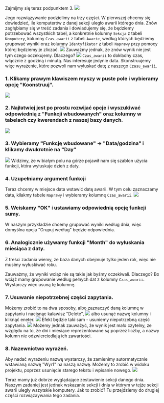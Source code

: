 Zajmijmy się teraz podpunktem 3.
![](https://i.imgur.com/C8p3UYH.png)

Jego rozwiązywanie podzielimy na trzy części. W pierwszej chcemy się dowiedzieć, ile komputerów z danej sekcji uległo awarii którego dnia.
Znów zagłębiamy się w treść zadania i dowiadujemy się, że będziemy potrzebować wszystkich tabel, a konkretnie kolumny `Sekcja` z tabeli `Komputery`, kolumny `Czas_awarii` z tabeli `Awarie`, według których będziemy grupować wyniki oraz kolumny `Identyfikator` z tabeli `Naprawy` przy pomocy której będziemy je zliczać.
![](https://i.imgur.com/UKzsny1.png)
Zauważmy jednak, że znów wynik nie jest tym czego oczekujemy. Dlaczego?
![](https://i.imgur.com/eZIDhTV.png)
`Czas_awarii` to dokładny czas, włącznie z godziną i minutą. Nas interesuje jedynie data. 
Skonstruujemy więc wyrażenie, które pozwoli nam wyłuskać datę z naszego `Czasu_awarii`.

### 1. Klikamy prawym klawiszem myszy w puste pole i wybieramy opcję "Koonstruuj".
![](https://i.imgur.com/RQ1mE9I.png)

### 2. Najłatwiej jest po prostu rozwijać opcje i wyszukiwać  odpowiednią z "Funkcji wbudowanych" oraz kolumny w tabelach czy kwerendach z naszej bazy danych.
![](https://i.imgur.com/jyUQodq.png)

### 3. Wybieramy "Funkcję wbudowane" -> "Data/godzina" i klikamy dwukrotnie na "Day"
![](https://i.imgur.com/RGmeeb1.png)
Widzimy, że w białym polu na górze pojawił nam się szablon użycia funkcji, która wyłuskuje dzień z daty. 

### 4. Uzupełniamy argument funkcji
Teraz chcemy w  miejsce data wstawić datę awarii. W tym celu zaznaczamy data, kilakmy tabele `Naprawy` i wybieramy kolumnę `Czas_awarii`.
![](https://i.imgur.com/75qMXAv.png)
    
### 5. Wciskamy "OK" i ustawiamy odpowiednią opcję funkcji sumy. 
W naszym przykładzie chcemy grupować wyniki według dnia, więc domyślna opcja "Grupuj według" będzie odpowiednia.

### 6. Analogicznie używamy funkcji "Month" do wyłuskania miesiąca z daty.
    
Z treści zadania wiemy, że baza danych obejmuje tylko jeden rok, więc nie musimy wyłuskiwać roku.
    
Zauważmy, że wyniki wciąż nie są takie jak byśmy oczekiwali. Dlaczego? Bo wciąż mamy grupowanie według pełnych dat z kolumny `Czas_awarii`. Wystarczy więc usuną tę kolumnę. 
    
### 7. Usuwanie niepotrzebnej części zapytania.
Możemy zrobić to na dwa sposoby, albo zaznaczyć daną kolumnę w zapytaniu i nacisnąc kalawisz "Delete",
![](https://i.imgur.com/J8kiDHs.png)
albo usunąć nazwę kolumny i kliknąć eneter.
![](https://i.imgur.com/qUacLpj.png)
Efekt będzie taki sam - usuniemy niepotrzebną część zapytania.
![](https://i.imgur.com/PAyKaoL.png)
Możemy jednak zauważyć, że wynik jest mało czytelny, ze względu na to, że dni i miesiące reprezentowane są poprzez liczby, a nazwy kolumn nie odzwierciedlają ich zawartości.
    
### 8. Nazewnictwo wyrażeń.
Aby nadać wyrażeniu nazwę wystarczy, że zamienimy autormatycznie wstawianą nazwę "Wyr1" na naszą nazwę. Możemy to zrobić w widoku projektu, poprzez usunięcie starego tekstu i wpisanie nowego.
![](https://i.imgur.com/pN81glB.png)

Teraz mamy już dobrze wyglądające zestawienie sekcji danego dnia. Naszym zadaniej jest jednak wskazanie sekcji i dnia w którym w tejże sekcji awarii uległy wszytskie komputery. Jak to zrobić? Tu przejdziemy do drugiej części rozwiązaywania tego zadania.